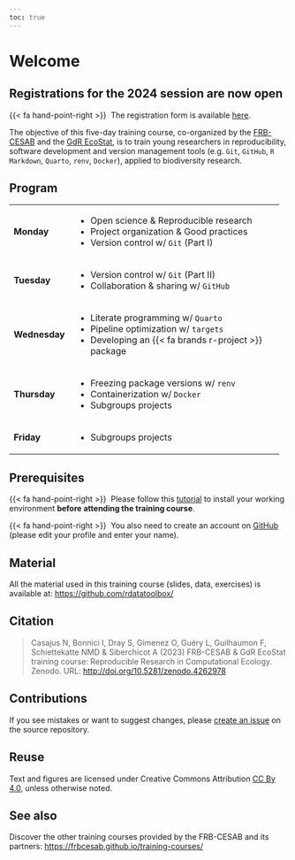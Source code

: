 ```yaml
---
toc: true
---
```


# Welcome {.unnumbered}

::: {.callout-note}
## Registrations for the 2024 session are now open

{{< fa hand-point-right >}}&nbsp; The registration form is available [here](https://www.fondationbiodiversite.fr/evenement/frb-cesab-bonnes-pratiques-pour-une-recherche-reproductible-en-ecologie-numerique-2024/).

<!--
Registrations open each spring and the training course takes place during winter. 

{{< fa hand-point-right >}}&nbsp; Subscribe to the 
[FRB-CESAB newsletter](https://www.fondationbiodiversite.fr/en/newsletter/) 
to stay informed. More information is available on the [FRB-CESAB website](https://www.fondationbiodiversite.fr/en/the-frb-in-action/programs-and-projects/le-cesab/develop-skills/best-practice-for-reproducible-research-in-computational-ecology/).
-->
:::



The objective of this five-day training course, co-organized by the 
[FRB-CESAB](https://www.fondationbiodiversite.fr/en/about-the-foundation/le-cesab/)
and the
[GdR EcoStat](https://sites.google.com/site/gdrecostat/), 
is to train young researchers in reproducibility, software development and 
version management tools (e.g. `Git`, `GitHub`, `R Markdown`, `Quarto`, `renv`, `Docker`), 
applied to biodiversity research.


## Program {.unnumbered}

+---------------+-----------------------------------------------------+
| **Monday**    | - Open science & Reproducible research              |
|               | - Project organization & Good practices             |
|               | - Version control w/ `Git` (Part I)                 |
+---------------+-----------------------------------------------------+
| **Tuesday**   | - Version control w/ `Git` (Part II)                |
|               | - Collaboration & sharing w/ `GitHub`               |
+---------------+-----------------------------------------------------+
| **Wednesday** | - Literate programming w/ `Quarto`                  |
|               | - Pipeline optimization w/ `targets`                |
|               | - Developing an {{< fa brands r-project >}} package |
+---------------+-----------------------------------------------------+
| **Thursday**  | - Freezing package versions w/ `renv`               |
|               | - Containerization w/ `Docker`                      |
|               | - Subgroups projects                                |
+---------------+-----------------------------------------------------+
| **Friday**    | - Subgroups projects                                |
+---------------+-----------------------------------------------------+


## Prerequisites {.unnumbered}

{{< fa hand-point-right >}}&nbsp; Please follow this [tutorial](https://frbcesab.github.io/rsetup/) to install 
your working environment **before attending the training course**.

{{< fa hand-point-right >}}&nbsp; You also need to create an account on [GitHub](https://github.com/signup/) (please edit your profile and enter your name).


## Material {.unnumbered}

All the material used in this training course (slides, data, exercises) is available at: <https://github.com/rdatatoolbox/>



## Citation {.unnumbered}

> Casajus N, Bonnici I, Dray S, Gimenez O, Guéry L, Guilhaumon F, Schiettekatte NMD 
& Siberchicot A (2023) 
FRB-CESAB & GdR EcoStat training course: Reproducible Research in Computational Ecology. 
Zenodo. URL: <http://doi.org/10.5281/zenodo.4262978>


## Contributions {.unnumbered}

If you see mistakes or want to suggest changes, please [create an issue](https://github.com/rdatatoolbox/rdatatoolbox.github.io/issues/new) on the source repository.


## Reuse {.unnumbered}

Text and figures are licensed under Creative Commons Attribution [CC By 4.0](https://creativecommons.org/licenses/by/4.0/), unless otherwise noted.


## See also {.unnumbered}


Discover the other training courses provided by the FRB-CESAB and its partners: <https://frbcesab.github.io/training-courses/>


